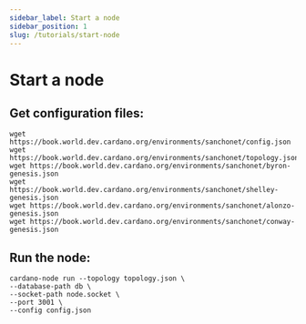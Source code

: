 ```yaml
---
sidebar_label: Start a node
sidebar_position: 1
slug: /tutorials/start-node
---
```


# Start a node

## Get configuration files:

```
wget https://book.world.dev.cardano.org/environments/sanchonet/config.json
wget https://book.world.dev.cardano.org/environments/sanchonet/topology.json
wget https://book.world.dev.cardano.org/environments/sanchonet/byron-genesis.json
wget https://book.world.dev.cardano.org/environments/sanchonet/shelley-genesis.json
wget https://book.world.dev.cardano.org/environments/sanchonet/alonzo-genesis.json
wget https://book.world.dev.cardano.org/environments/sanchonet/conway-genesis.json
```

## Run the node:

```
cardano-node run --topology topology.json \
--database-path db \
--socket-path node.socket \
--port 3001 \
--config config.json 
```


